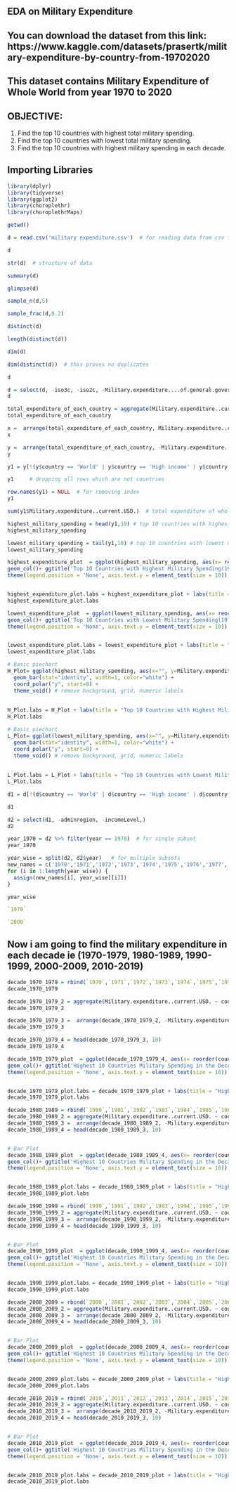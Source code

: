 ## EDA on Military Expenditure

## You can download the dataset from this link:    https://www.kaggle.com/datasets/prasertk/military-expenditure-by-country-from-19702020

## This dataset contains Military Expenditure of Whole World from year 1970 to 2020

## OBJECTIVE:
   1. Find the top 10 countries with highest total military spending.
   2. Find the top 10 countries with lowest total military spending.
   3. Find the top 10 countries with highest military spending in each decade.



## Importing Libraries
```{r}
library(dplyr)
library(tidyverse)
library(ggplot2)
library(choroplethr)
library(choroplethrMaps)
```
```{r}
getwd()
```
```{r}
d = read.csv('military expenditure.csv')  # for reading data from csv file
```
```{r}
d
```
```{r}
str(d)  # structure of data
```
```{r}
summary(d)
```
```{r}
glimpse(d)
```
```{r}
sample_n(d,5)
```
```{r}
sample_frac(d,0.2)
```
```{r}
distinct(d)
```
```{r}
length(distinct(d))
```
```{r}
dim(d)
```
```{r}
dim(distinct(d))  # this proves no duplicates
```
```{r}
d
```
```{r}
d = select(d, -iso3c, -iso2c, -Military.expenditure....of.general.government.expenditure.,-Military.expenditure....of.GDP. )
d
```
```{r}
total_expenditure_of_each_country = aggregate(Military.expenditure..current.USD. ~ country, d, sum)
total_expenditure_of_each_country
```
```{r}
x =  arrange(total_expenditure_of_each_country, Military.expenditure..current.USD.)
x

```
```{r}
y =  arrange(total_expenditure_of_each_country, -Military.expenditure..current.USD.)
y
```

```{r}
y1 = y[!(y$country == 'World' | y$country == 'High income' | y$country == 'OECD members' | y$country == 'Post-demographic dividend' | y$country == 'North America' | y$country == 'IDA & IBRD total' | y$country == 'Low & middle income' | y$country == 'Middle income' | y$country == 'IBRD only' |  y$country == 'Europe & Central Asia' | y$country == 'European Union' | y$country == 'East Asia & Pacific' | y$country == 'Late-demographic dividend' | y$country == 'Upper middle income' | y$country == 'Euro area' | y$country == 'Early-demographic dividend' | y$country == 'Middle East & North Africa' | y$country == 'East Asia & Pacific (excluding high income)' | y$country == 'East Asia & Pacific (IDA & IBRD countries)' | y$country == 'Lower middle income' |  y$country == 'Arab World' | y$country == 'Europe & Central Asia (IDA & IBRD countries)' | y$country =='Europe & Central Asia (excluding high income)' | y$country == 'Latin America & Caribbean' | y$country == 'Latin America & the Caribbean (IDA & IBRD countries)' | y$country == 'South Asia' | y$country == 'South Asia (IDA & IBRD)' | y$country == 'Latin America & Caribbean (excluding high income)' | y$country == 'Middle East & North Africa (excluding high income)' | y$country == 'Middle East & North Africa (IDA & IBRD countries)' | y$country == 'IDA total' | y$country == 'Fragile and conflict affected situations' | y$country == 'Sub-Saharan Africa' | y$country == 'Sub-Saharan Africa (IDA & IBRD countries)' | y$country == 'Sub-Saharan Africa (excluding high income)' | y$country == 'IDA only' | y$country == 'Pre-demographic dividend' | y$country == 'Africa Eastern and Southern' | y$country == 'Least developed countries: UN classification' | y$country == 'Central Europe and the Baltics' | y$country == 'IDA blend' | y$country == 'Low income' | y$country == 'Heavily indebted poor countries (HIPC)' | y$country == 'Africa Western and Central' | y$country == 'Small states' | y$country == 'Other small states') ,]

y1     # dropping all rows which are not countries
```
```{r}
row.names(y1) = NULL  # for removing index
y1
```




```{r}
sum(y1$Military.expenditure..current.USD.)  # total expenditure of whole world
```




```{r}
highest_military_spending = head(y1,10) # top 10 countries with highest military spending
highest_military_spending
```

```{r}
lowest_military_spending = tail(y1,10) # top 10 countries with lowest military spending
lowest_military_spending
```


```{r}

highest_expenditure_plot  = ggplot(highest_military_spending, aes(x= reorder(country, Military.expenditure..current.USD. ) , y=Military.expenditure..current.USD., fill = country)) +
geom_col()+ ggtitle('Top 10 Countries with Highest Military Spending(1970-2020)') + coord_flip() + 
theme(legend.position = 'None', axis.text.y = element_text(size = 10))


highest_expenditure_plot.labs = highest_expenditure_plot + labs(title = "Top 10 Countries with Highest Military Spending(1970-2020)", x = "Country", y = "Military Expenditure in US Dollars")
highest_expenditure_plot.labs


```

```{r}
lowest_expenditure_plot  = ggplot(lowest_military_spending, aes(x= reorder(country, Military.expenditure..current.USD. ) , y=Military.expenditure..current.USD., fill = country)) +
geom_col()+ ggtitle('Top 10 Countries with Lowest Military Spending(1970-2020)') + coord_flip() + 
theme(legend.position = 'None', axis.text.y = element_text(size = 10))


lowest_expenditure_plot.labs = lowest_expenditure_plot + labs(title = "Top 10 Countries with Lowest Military Spending(1970-2020)", x = "Country", y = "Military Expenditure in US Dollars")
lowest_expenditure_plot.labs
```

```{r}
# Basic piechart
H_Plot= ggplot(highest_military_spending, aes(x="", y=Military.expenditure..current.USD., fill=country)) +
  geom_bar(stat="identity", width=1, color="white") +
  coord_polar("y", start=0) +
  theme_void() # remove background, grid, numeric labels
  
         
H_Plot.labs = H_Plot + labs(title = "Top 10 Countries with Highest Military Spending(1970-2020)")
H_Plot.labs

```

```{r}
# Basic piechart
L_Plot= ggplot(lowest_military_spending, aes(x="", y=Military.expenditure..current.USD., fill=country)) +
  geom_bar(stat="identity", width=1, color="white") +
  coord_polar("y", start=0) +
  theme_void() # remove background, grid, numeric labels
  
         
L_Plot.labs = L_Plot + labs(title = "Top 10 Countries with Lowest Military Spending(1970-2020)")
L_Plot.labs
```


```{r}
d1 = d[!(d$country == 'World' | d$country == 'High income' | d$country == 'OECD members' | d$country == 'Post-demographic dividend' | d$country == 'North America' | d$country == 'IDA & IBRD total' | d$country == 'Low & middle income' | d$country == 'Middle income' | d$country == 'IBRD only' |  d$country == 'Europe & Central Asia' | d$country == 'European Union' | d$country == 'East Asia & Pacific' | d$country == 'Late-demographic dividend' | d$country == 'Upper middle income' | d$country == 'Euro area' | d$country == 'Early-demographic dividend' | d$country == 'Middle East & North Africa' | d$country == 'East Asia & Pacific (excluding high income)' | d$country == 'East Asia & Pacific (IDA & IBRD countries)' | d$country == 'Lower middle income' |  d$country == 'Arab World' | d$country == 'Europe & Central Asia (IDA & IBRD countries)' | d$country =='Europe & Central Asia (excluding high income)' | d$country == 'Latin America & Caribbean' | d$country == 'Latin America & the Caribbean (IDA & IBRD countries)' | d$country == 'South Asia' | d$country == 'South Asia (IDA & IBRD)' | d$country == 'Latin America & Caribbean (excluding high income)' | d$country == 'Middle East & North Africa (excluding high income)' | d$country == 'Middle East & North Africa (IDA & IBRD countries)' | d$country == 'IDA total' | d$country == 'Fragile and conflict affected situations' | d$country == 'Sub-Saharan Africa' | d$country == 'Sub-Saharan Africa (IDA & IBRD countries)' | d$country == 'Sub-Saharan Africa (excluding high income)' | d$country == 'IDA only' | d$country == 'Pre-demographic dividend' | d$country == 'Africa Eastern and Southern' | d$country == 'Least developed countries: UN classification' | d$country == 'Central Europe and the Baltics' | d$country == 'IDA blend' | d$country == 'Low income' | d$country == 'Heavily indebted poor countries (HIPC)' | d$country == 'Africa Western and Central' | d$country == 'Small states' | d$country == 'Other small states') ,]

d1
```


```{r}
d2 = select(d1, -adminregion, -incomeLevel,)
d2
```

```{r}
year_1970 = d2 %>% filter(year == 1970)  # for single subset
year_1970
```

```{r}
year_wise = split(d2, d2$year)   # for multiple subsets
new_names = c('1970','1971','1972','1973','1974','1975','1976','1977','1978','1979','1980','1981','1982','1983','1984','1985','1986','1987','1988','1989','1990','1991','1992','1993','1994','1995','1996','1997','1998','1999','2000','2001','2002','2003','2004','2005','2006','2007','2008','2009','2010','2011','2012','2013','2014','2015','2016','2017','2018','2019','2020')
for (i in 1:length(year_wise)) {
  assign(new_names[i], year_wise[[i]])
}
```

```{r}
year_wise
```









```{r}
`1970`
```


```{r}
`2000`
```




## Now i am going to find the military expenditure in each decade ie (1970-1979, 1980-1989, 1990-1999, 2000-2009, 2010-2019)


```{r}
decade_1970_1979 = rbind(`1970`,`1971`,`1972`,`1973`,`1974`,`1975`,`1976`,`1977`,`1978`,`1979`)
decade_1970_1979
```

```{r}
decade_1970_1979_2 = aggregate(Military.expenditure..current.USD. ~ country, decade_1970_1979, sum)
decade_1970_1979_2
```

```{r}
decade_1970_1979_3 =  arrange(decade_1970_1979_2, -Military.expenditure..current.USD.)
decade_1970_1979_3
```
```{r}
decade_1970_1979_4 = head(decade_1970_1979_3, 10)
decade_1970_1979_4
```

```{r}

decade_1970_1979_plot  = ggplot(decade_1970_1979_4, aes(x= reorder(country, Military.expenditure..current.USD. ) , y=Military.expenditure..current.USD., fill = country)) +
geom_col()+ ggtitle('Highest 10 Countries Military Spending in the Decade 1970 - 1979') + coord_flip() + 
theme(legend.position = 'None', axis.text.y = element_text(size = 10))


decade_1970_1979_plot.labs = decade_1970_1979_plot + labs(title = "Highest 10 Countries Military Spending in the Decade 1970 - 1979", x = "Country", y = "Military Expenditure in US Dollars")
decade_1970_1979_plot.labs
```


```{r}
decade_1980_1989 = rbind(`1980`,`1981`,`1982`,`1983`,`1984`,`1985`,`1986`,`1987`,`1988`,`1989`)
decade_1980_1989_2 = aggregate(Military.expenditure..current.USD. ~ country, decade_1980_1989, sum)
decade_1980_1989_3 =  arrange(decade_1980_1989_2, -Military.expenditure..current.USD.)
decade_1980_1989_4 = head(decade_1980_1989_3, 10)


# Bar Plot
decade_1980_1989_plot  = ggplot(decade_1980_1989_4, aes(x= reorder(country, Military.expenditure..current.USD. ) , y=Military.expenditure..current.USD., fill = country)) +
geom_col()+ ggtitle('Highest 10 Countries Military Spending in the Decade 1980 - 1989') + coord_flip() + 
theme(legend.position = 'None', axis.text.y = element_text(size = 10))


decade_1980_1989_plot.labs = decade_1980_1989_plot + labs(title = "Highest 10 Countries Military Spending in the Decade 1980 - 1989", x = "Country", y = "Military Expenditure in US Dollars")
decade_1980_1989_plot.labs
```


```{r}
decade_1990_1999 = rbind(`1990`,`1991`,`1992`,`1993`,`1994`,`1995`,`1996`,`1997`,`1998`,`1999`)
decade_1990_1999_2 = aggregate(Military.expenditure..current.USD. ~ country, decade_1990_1999, sum)
decade_1990_1999_3 =  arrange(decade_1990_1999_2, -Military.expenditure..current.USD.)
decade_1990_1999_4 = head(decade_1990_1999_3, 10)


# Bar Plot
decade_1990_1999_plot  = ggplot(decade_1990_1999_4, aes(x= reorder(country, Military.expenditure..current.USD. ) , y=Military.expenditure..current.USD., fill = country)) +
geom_col()+ ggtitle('Highest 10 Countries Military Spending in the Decade 1990 - 1999') + coord_flip() + 
theme(legend.position = 'None', axis.text.y = element_text(size = 10))


decade_1990_1999_plot.labs = decade_1990_1999_plot + labs(title = "Highest 10 Countries Military Spending in the Decade 1990 - 1999", x = "Country", y = "Military Expenditure in US Dollars")
decade_1990_1999_plot.labs
```


```{r}
decade_2000_2009 = rbind(`2000`,`2001`,`2002`,`2003`,`2004`,`2005`,`2006`,`2007`,`2008`,`2009`)
decade_2000_2009_2 = aggregate(Military.expenditure..current.USD. ~ country, decade_2000_2009, sum)
decade_2000_2009_3 =  arrange(decade_2000_2009_2, -Military.expenditure..current.USD.)
decade_2000_2009_4 = head(decade_2000_2009_3, 10)


# Bar Plot
decade_2000_2009_plot  = ggplot(decade_2000_2009_4, aes(x= reorder(country, Military.expenditure..current.USD. ) , y=Military.expenditure..current.USD., fill = country)) +
geom_col()+ ggtitle('Highest 10 Countries Military Spending in the Decade 2000 - 2009') + coord_flip() + 
theme(legend.position = 'None', axis.text.y = element_text(size = 10))


decade_2000_2009_plot.labs = decade_2000_2009_plot + labs(title = "Highest 10 Countries Military Spending in the Decade 2000 - 2009", x = "Country", y = "Military Expenditure in US Dollars")
decade_2000_2009_plot.labs
```


```{r}
decade_2010_2019 = rbind(`2010`,`2011`,`2012`,`2013`,`2014`,`2015`,`2016`,`2017`,`2018`,`2019`)
decade_2010_2019_2 = aggregate(Military.expenditure..current.USD. ~ country, decade_2010_2019, sum)
decade_2010_2019_3 =  arrange(decade_2010_2019_2, -Military.expenditure..current.USD.)
decade_2010_2019_4 = head(decade_2010_2019_3, 10)


# Bar Plot
decade_2010_2019_plot  = ggplot(decade_2010_2019_4, aes(x= reorder(country, Military.expenditure..current.USD. ) , y=Military.expenditure..current.USD., fill = country)) +
geom_col()+ ggtitle('Highest 10 Countries Military Spending in the Decade 2010 - 2019') + coord_flip() + 
theme(legend.position = 'None', axis.text.y = element_text(size = 10))


decade_2010_2019_plot.labs = decade_2010_2019_plot + labs(title = "Highest 10 Countries Military Spending in the Decade 2010 - 2019", x = "Country", y = "Military Expenditure in US Dollars")
decade_2010_2019_plot.labs
```

































